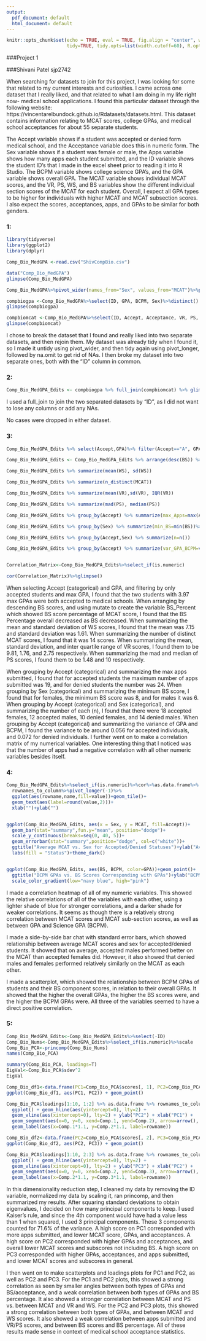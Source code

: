 ```yaml
---
output:
  pdf_document: default
  html_document: default
---
```

```r
knitr::opts_chunk$set(echo = TRUE, eval = TRUE, fig.align = "center", warning = F, message = F,
                      tidy=TRUE, tidy.opts=list(width.cutoff=60), R.options=list(max.print=100))
```

###Project 1

###Shivani Patel sjp2742

When searching for datasets to join for this project, I was looking for some that related to my current interests and curiosities. I came across one dataset that I really liked, and that related to what I am doing in my life right now- medical school applications. I found this particular dataset through the following website: https://vincentarelbundock.github.io/Rdatasets/datasets.html. This dataset contains information relating to MCAT scores, college GPAs, and medical school acceptances for about 55 separate students. 

The Accept variable shows if a student was accepted or denied form medical school, and the Acceptance variable does this in numeric form. The Sex variable shows if a student was female or male, the Apps variable shows how many apps each student submitted, and the ID variable shows the student ID’s that I made in the excel sheet prior to reading it into R Studio. The BCPM variable shows college science GPA’s, and the GPA variable shows overall GPA. The MCAT variable shows individual MCAT scores, and the VR, PS, WS, and BS variables show the different individual section scores of the MCAT for each student. Overall, I expect all GPA types to be higher for individuals with higher MCAT and MCAT subsection scores. I also expect the scores, acceptances, apps, and GPAs to be similar for both genders.

### 1:
```R
library(tidyverse)
library(ggplot2)
library(dplyr)

Comp_Bio_MedGPA <-read.csv("ShivCompBio.csv")

data("Comp_Bio_MedGPA")
glimpse(Comp_Bio_MedGPA)

Comp_Bio_MedGPA%>%pivot_wider(names_from="Sex", values_from="MCAT")%>%pivot_longer(c("M","F"), names_to="Sex", values_to="MCAT")%>%na.omit()%>%glimpse()

compbiogpa <-Comp_Bio_MedGPA%>%select(ID, GPA, BCPM, Sex)%>%distinct()
glimpse(compbiogpa)

compbiomcat <-Comp_Bio_MedGPA%>%select(ID, Accept, Acceptance, VR, PS, WS, BS, MCAT, Apps)%>%distinct()
glimpse(compbiomcat)
```

I chose to break the dataset that I found and really liked into two separate datasets, and then rejoin them. My dataset was already tidy when I found it, so I made it untidy using pivot_wider, and then tidy again using pivot_longer, followed by na.omit to get rid of NAs. I then broke my dataset into two separate ones, both with the “ID” column in common.

### 2:
```R
Comp_Bio_MedGPA_Edits <- compbiogpa %>% full_join(compbiomcat) %>% glimpse()
```

I used a full_join to join the two separated datasets by “ID”, as I did not want to lose any columns or add any NAs.

No cases were dropped in either dataset.

### 3:
```R
Comp_Bio_MedGPA_Edits %>% select(Accept,GPA)%>% filter(Accept=="A", GPA==max(GPA))%>%glimpse()

Comp_Bio_MedGPA_Edits <- Comp_Bio_MedGPA_Edits %>% arrange(desc(BS)) %>% mutate(BS_Percent=BS/MCAT*100)%>%glimpse()

Comp_Bio_MedGPA_Edits %>% summarize(mean(WS), sd(WS))

Comp_Bio_MedGPA_Edits %>% summarize(n_distinct(MCAT))

Comp_Bio_MedGPA_Edits %>% summarize(mean(VR),sd(VR), IQR(VR))

Comp_Bio_MedGPA_Edits %>% summarize(mad(PS), median(PS))

Comp_Bio_MedGPA_Edits %>% group_by(Accept) %>% summarize(max_Apps=max(Apps))%>%glimpse()

Comp_Bio_MedGPA_Edits %>% group_by(Sex) %>% summarize(min_BS=min(BS))%>%glimpse()

Comp_Bio_MedGPA_Edits %>% group_by(Accept,Sex) %>% summarize(n=n())

Comp_Bio_MedGPA_Edits %>% group_by(Accept) %>% summarize(var_GPA_BCPM=var(GPA,BCPM))%>%glimpse()


Correlation_Matrix<-Comp_Bio_MedGPA_Edits%>%select_if(is.numeric)

cor(Correlation_Matrix)%>%glimpse()
```

When selecting Accept (categorical) and GPA, and filtering by only accepted students and max GPA, I found that the two students with 3.97 max GPAs were both accepted to medical schools. When arranging by descending BS scores, and using mutate to create the variable BS_Percent which showed BS score percentage of MCAT score, I found that the BS Percentage overall decreased as BS decreased. When summarizing the mean and standard deviation of WS scores, I found that the mean was 7.15 and standard deviation was 1.61. When summarizing the number of distinct MCAT scores, I found that it was 14 scores. When summarizing the mean, standard deviation, and inter quartile range of VR scores, I found them to be 9.81, 1.76, and 2.75 respectively. When summarizing the mad and median of PS scores, I found them to be 1.48 and 10 respectively.

When grouping by Accept (categorical) and summarizing the max apps submitted, I found that for accepted students the maximum number of apps submitted was 19, and for denied students the number was 24. When grouping by Sex (categorical) and summarizing the minimum BS score, I found that for females, the minimum BS score was 8, and for males it was 6. When grouping by Accept (categorical) and Sex (categorical), and summarizing the number of each (n), I found that there were 18 accepted females, 12 accepted males, 10 denied females, and 14 denied males. When grouping by Accept (categorical) and summarizing the variance of GPA and BCPM, I found the variance to be around 0.056 for accepted individuals, and 0.072 for denied individuals. I further went on to make a correlation matrix of my numerical variables. One interesting thing that I noticed was that the number of apps had a negative correlation with all other numeric variables besides itself.

### 4:
```R
Comp_Bio_MedGPA_Edits%>%select_if(is.numeric)%>%cor%>%as.data.frame%>%
  rownames_to_column%>%pivot_longer(-1)%>%
  ggplot(aes(rowname,name,fill=value))+geom_tile()+
  geom_text(aes(label=round(value,2)))+
  xlab("")+ylab("")


ggplot(Comp_Bio_MedGPA_Edits, aes(x = Sex, y = MCAT, fill=Accept))+
  geom_bar(stat="summary",fun.y="mean", position="dodge")+
  scale_y_continuous(breaks=seq(0, 40, 5))+
  geom_errorbar(stat="summary",position="dodge", col=c("white"))+
  ggtitle("Average MCAT vs. Sex for Accepted/Denied Statuses")+ylab("Average MCAT")+
  labs(fill = "Status")+theme_dark()


ggplot(Comp_Bio_MedGPA_Edits, aes(BS, BCPM, color=GPA))+geom_point()+
  ggtitle("BCPM GPAs vs. BS Scores Corresponding with GPAs")+ylab("BCPM GPA")+xlab("BS Score")+theme_bw()+
  scale_color_gradient(low="navy blue", high="pink")
```

I made a correlation heatmap of all of my numeric variables. This showed the relative correlations of all of the variables with each other, using a lighter shade of blue for stronger correlations, and a darker shade for weaker correlations. It seems as though there is a relatively strong correlation between MCAT scores and MCAT sub-section scores, as well as between GPA and Science GPA (BCPM).

I made a side-by-side bar chat with standard error bars, which showed relationship between average MCAT scores and sex for accepted/denied students. It showed that on average, accepted males performed better on the MCAT than accepted females did. However, it also showed that denied males and females performed relatively similarly on the MCAT as each other. 

I made a scatterplot, which showed the relationship between BCPM GPAs of students and their BS component scores, in relation to their overall GPAs. It showed that the higher the overall GPAs, the higher the BS scores were, and the higher the BCPM GPAs were. All three of the variables seemed to have a direct positive correlation.

### 5:
```R
Comp_Bio_MedGPA_Edits<-Comp_Bio_MedGPA_Edits%>%select(-ID)
Comp_Bio_Nums<-Comp_Bio_MedGPA_Edits%>%select_if(is.numeric)%>%scale
Comp_Bio_PCA<-princomp(Comp_Bio_Nums)
names(Comp_Bio_PCA)

summary(Comp_Bio_PCA, loadings=T)
EigVal<-Comp_Bio_PCA$sdev^2
EigVal

Comp_Bio_df1<-data.frame(PC1=Comp_Bio_PCA$scores[, 1], PC2=Comp_Bio_PCA$scores[, 2])
ggplot(Comp_Bio_df1, aes(PC1, PC2)) + geom_point()

Comp_Bio_PCA$loadings[1:10, 1:2] %>% as.data.frame %>% rownames_to_column %>%
  ggplot() + geom_hline(aes(yintercept=0), lty=2) +
  geom_vline(aes(xintercept=0), lty=2) + ylab("PC2") + xlab("PC1") +
  geom_segment(aes(x=0, y=0, xend=Comp.1, yend=Comp.2), arrow=arrow(), col="red")+
  geom_label(aes(x=Comp.1*1.1, y=Comp.2*1.1, label=rowname))

Comp_Bio_df2<-data.frame(PC2=Comp_Bio_PCA$scores[, 2], PC3=Comp_Bio_PCA$scores[, 3])
ggplot(Comp_Bio_df2, aes(PC2, PC3)) + geom_point()

Comp_Bio_PCA$loadings[1:10, 2:3] %>% as.data.frame %>% rownames_to_column %>%
  ggplot() + geom_hline(aes(yintercept=0), lty=2) +
  geom_vline(aes(xintercept=0), lty=2) + ylab("PC3") + xlab("PC2") +
  geom_segment(aes(x=0, y=0, xend=Comp.2, yend=Comp.3), arrow=arrow(), col="red")+
  geom_label(aes(x=Comp.2*1.1, y=Comp.3*1.1, label=rowname))
```

In this dimensionality reduction step, I cleaned my data by removing the ID variable, normalized my data by scaling it, ran princomp, and then summarized my results. After squaring standard deviations to obtain eigenvalues, I decided on how many principal components to keep. I used Kaiser’s rule, and since the 4th component would have had a value less than 1 when squared, I used 3 principal components. These 3 components counted for 71.6% of the variance. A high score on PC1 corresponded with more apps submitted, and lower MCAT score, GPAs, and acceptances. A high score on PC2 corresponded with higher GPAs and acceptances, and overall lower MCAT scores and subscores not including BS. A high score on PC3 corresponded with higher GPAs, acceptances, and apps submitted, and lower MCAT scores and subscores in general.

I then went on to make scatterplots and loadings plots for PC1 and PC2, as well as PC2 and PC3. For the PC1 and PC2 plots, this showed a strong correlation as seen by smaller angles between both types of GPAs and BS/acceptance, and a weak correlation between both types of GPAs and BS percentage. It also showed a stronger correlation between MCAT and PS vs. between MCAT and VR and WS. For the PC2 and PC3 plots, this showed a strong correlation between both types of GPAs, and between MCAT and WS scores. It also showed a weak correlation between apps submitted and VR/PS scores, and between BS scores and BS percentage. All of these results made sense in context of medical school acceptance statistics.

